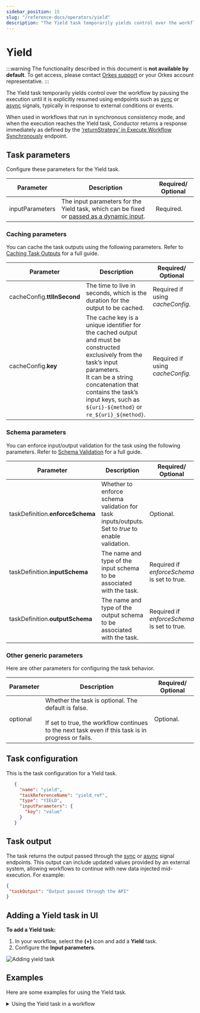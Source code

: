 ```yaml
---
sidebar_position: 15
slug: "/reference-docs/operators/yield"
description: "The Yield task temporarily yields control over the workflow by pausing the execution."
---
```



# Yield

:::warning
The functionality described in this document is **not available by default**. To get access, please contact [Orkes support](https://www.orkes.io/talk-to-an-expert) or your Orkes account representative.
:::

The Yield task temporarily yields control over the workflow by pausing the execution until it is explicitly resumed using endpoints such as [sync](/reference-docs/api/task/signal-running-task-synchronously) or [async](/reference-docs/api/task/signal-running-task-asynchronously) signals, typically in response to external conditions or events.

When used in workflows that run in synchronous consistency mode, and when the execution reaches the Yield task, Conductor returns a response immediately as defined by the [‘returnStrategy’ in Execute Workflow Synchronously](/content/reference-docs/api/workflow/synchronous-workflow-execution#query-parameters) endpoint.

## Task parameters

Configure these parameters for the Yield task.

| Parameter | Description | Required/ Optional | 
| --------- | ----------- | ----------------- | 
| inputParameters | The input parameters for the Yield task, which can be fixed or [passed as a dynamic input](/developer-guides/passing-inputs-to-task-in-conductor). | Required. | 

### Caching parameters

You can cache the task outputs using the following parameters. Refer to [Caching Task Outputs](/faqs/task-cache-output) for a full guide.

| Parameter | Description | Required/ Optional | 
| --------- | ----------- | ----------------- | 
| cacheConfig.**ttlInSecond** | The time to live in seconds, which is the duration for the output to be cached. | Required if using *cacheConfig*. |
| cacheConfig.**key** | The cache key is a unique identifier for the cached output and must be constructed exclusively from the task’s input parameters.<br/>It can be a string concatenation that contains the task’s input keys, such as `${uri}-${method}` or `re_${uri}_${method}`. | Required if using *cacheConfig*. |

### Schema parameters

You can enforce input/output validation for the task using the following parameters. Refer to [Schema Validation](/developer-guides/schema-validation) for a full guide.

| Parameter | Description | Required/ Optional | 
| --------- | ----------- | ----------------- | 
| taskDefinition.**enforceSchema** | Whether to enforce schema validation for task inputs/outputs. Set to *true* to enable validation. | Optional. | 
| taskDefinition.**inputSchema** | The name and type of the input schema to be associated with the task. | Required if *enforceSchema* is set to true. | 
| taskDefinition.**outputSchema** | The name and type of the output schema to be associated with the task. | Required if *enforceSchema* is set to true.

### Other generic parameters

Here are other parameters for configuring the task behavior.

| Parameter | Description | Required/ Optional | 
| --------- | ----------- | ----------------- | 
| optional | Whether the task is optional. The default is false. <br/> <br/> If set to true, the workflow continues to the next task even if this task is in progress or fails.| Optional. | 


## Task configuration

This is the task configuration for a Yield task.

```json
   {
     "name": "yield",
     "taskReferenceName": "yield_ref",
     "type": "YIELD",
     "inputParameters": {
       "key": "value"
     }
   }
```

## Task output

The task returns the output passed through the [sync](/content/reference-docs/api/task/signal-running-task-synchronously) or [async](/content/reference-docs/api/task/signal-running-task-asynchronously) signal endpoints. This output can include updated values provided by an external system, allowing workflows to continue with new data injected mid-execution. For example:

```json
{
 "taskOutput": "Output passed through the API"
}
```

## Adding a Yield task in UI

**To add a Yield task:**

1. In your workflow, select the **(+)** icon and add a **Yield** task.
2. Configure the **Input parameters**. 

<p><img src="/content/img/yield-task-ui.png" alt="Adding yield task" /></p>

## Examples

Here are some examples for using the Yield task.

<details>
<summary>Using the Yield task in a workflow</summary>
<p>

To demonstrate the Yield task, consider the following workflow that contains a Yield task:

```json
{
 "name": "http_yield_signal_test",
 "description": "http_yield_signal_test",
 "version": 1,
 "tasks": [
   {
     "name": "http",
     "taskReferenceName": "http_ref",
     "inputParameters": {
       "uri": "https://orkes-api-tester.orkesconductor.com/api",
       "method": "GET",
       "accept": "application/json",
       "contentType": "application/json",
       "encode": true
     },
     "type": "HTTP"
   },
   {
     "name": "yield",
     "taskReferenceName": "simple_ref_1",
     "inputParameters": {},
     "type": "YIELD"
   }
 ],
 "schemaVersion": 2
}
```

In this example:

- The workflow begins by executing an HTTP task.
- After the HTTP task is completed, it proceeds to the Yield task.
- The workflow is now paused, and the Yield task waits to be signaled.

Let’s signal this task asynchronously using the endpoint [`POST /api/tasks/{workflowId}/{status}/signal`](/content/reference-docs/api/task/signal-running-task-asynchronously). An example API request:

```shell
curl -X 'POST' \
  'https://developer.orkescloud.com/api/tasks/fd7s37423ca7-5002-11f0-9613-0e9a9f41f671/COMPLETED/signal' \
  -H 'accept: */*' \
  -H 'X-Authorization: <TOKEN>' \
  -H 'Content-Type: application/json' \
  -d '{
  "taskOutPut": "Output passed using the API"
}'
```

After calling this endpoint, return to the workflow execution to verify that the Yield task has been successfully signaled, with the output set through the API.

<p><img src="/content/img/yield-example-workflow-execution.png" alt="Sample execution with Yield task completed" /></p>

</p>
</details>